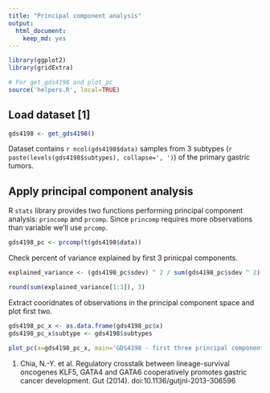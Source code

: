```yaml
---
title: "Principal component analysis"
output:
  html_document:
    keep_md: yes
---
```


```r
library(ggplot2)
library(gridExtra)

# For get_gds4198 and plot_pc
source('helpers.R', local=TRUE)
```

## Load dataset [1]

```r
gds4198 <- get_gds4198()
```

Dataset contains `r ncol(gds4198$data)` samples from 3 subtypes (`r paste(levels(gds4198$subtypes), collapse=', ')`) of the primary gastric tumors.


## Apply principal component analysis

R `stats` library provides two functions performing principal component analysis: `princomp` and `prcomp`. Since `princomp` requires more observations than variable we'll use `prcomp`.

```r
gds4198_pc <- prcomp(t(gds4198$data))
```

Check percent of variance explained by first 3 prinicpal components.

```r
explained_variance <- (gds4198_pc$sdev) ^ 2 / sum(gds4198_pc$sdev ^ 2) * 100

round(sum(explained_variance[1:3]), 3)
```

Extract cooridnates of observations in the principal component space and plot first two.

```r
gds4198_pc_x <- as.data.frame(gds4198_pc$x)
gds4198_pc_x$subtype <- gds4198$subtypes

plot_pc(x=gds4198_pc_x, main='GDS4198 - first three principal components')
```

1. Chia, N.-Y. et al. Regulatory crosstalk between lineage-survival oncogenes KLF5, GATA4 and GATA6 cooperatively promotes gastric cancer development. Gut (2014). doi:10.1136/gutjnl-2013-306596